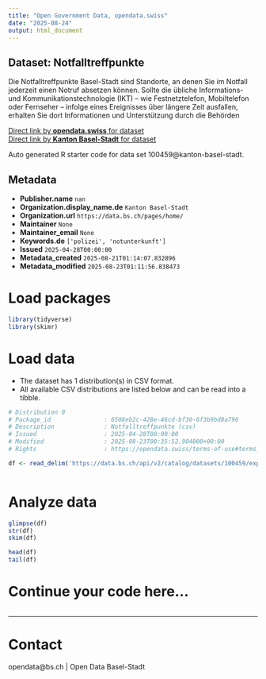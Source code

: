 ```yaml
---
title: "Open Government Data, opendata.swiss"
date: "2025-08-24"
output: html_document
---
```


## Dataset: Notfalltreffpunkte

Die Notfalltreffpunkte Basel-Stadt sind Standorte, an denen Sie im Notfall jederzeit einen Notruf absetzen können. Sollte die übliche Informations- und Kommunikationstechnologie (IKT) – wie Festnetztelefon, Mobiltelefon oder Fernseher – infolge eines Ereignisses über längere Zeit ausfallen, erhalten Sie dort Informationen und Unterstützung durch die Behörden

[Direct link by **opendata.swiss** for dataset](https://opendata.swiss/de/dataset/notfalltreffpunkte6)<br>
[Direct link by **Kanton Basel-Stadt** for dataset](https://data.bs.ch/explore/dataset/100459/)

Auto generated R starter code for data set 100459@kanton-basel-stadt.

## Metadata

- **Publisher.name** `nan`
- **Organization.display_name.de** `Kanton Basel-Stadt`
- **Organization.url** `https://data.bs.ch/pages/home/`
- **Maintainer** `None`
- **Maintainer_email** `None`
- **Keywords.de** `['polizei', 'notunterkunft']`
- **Issued** `2025-04-28T00:00:00`
- **Metadata_created** `2025-08-21T01:14:07.832896`
- **Metadata_modified** `2025-08-23T01:11:56.838473`


# Load packages

```r

library(tidyverse)
library(skimr)

```

# Load data

-   The dataset has 1 distribution(s) in CSV format.
-   All available CSV distributions are listed below and can be read into a tibble.

```r

# Distribution 0
# Package_id               : 6508eb2c-428e-46cd-bf30-6f3b9bd8a796
# Description              : Notfalltreffpunkte (csv)
# Issued                   : 2025-04-28T00:00:00
# Modified                 : 2025-08-23T00:35:52.904000+00:00
# Rights                   : https://opendata.swiss/terms-of-use#terms_by

df <- read_delim('https://data.bs.ch/api/v2/catalog/datasets/100459/exports/csv?use_labels=true')



```

# Analyze data

```r

glimpse(df)
str(df)
skim(df)

head(df)
tail(df)

```

# Continue your code here...

```r

```

------------------------------------------------------------------------

# Contact

opendata@bs.ch | Open Data Basel-Stadt
